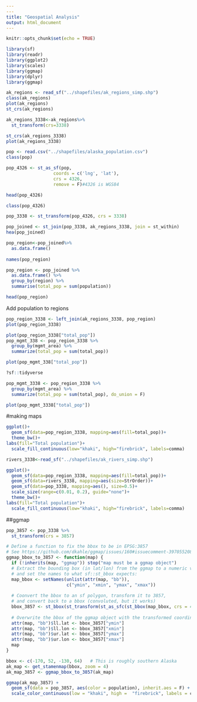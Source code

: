 ```yaml
---
---
title: "Geospatial Analysis"
output: html_document
---
```


```r
knitr::opts_chunk$set(echo = TRUE)
```

```r
library(sf)
library(readr)
library(ggplot2)
library(scales)
library(ggmap)
library(dplyr)
library(ggmap)
```

```r
ak_regions <- read_sf("../shapefiles/ak_regions_simp.shp")
class(ak_regions)
plot(ak_regions) 
st_crs(ak_regions)
```

```r
ak_regions_3338<-ak_regions%>%
  st_transform(crs=3338)

st_crs(ak_regions_3338)
plot(ak_regions_3338)
```
```r
pop <- read.csv("../shapefiles/alaska_population.csv")
class(pop)

pop_4326 <- st_as_sf(pop, 
                  coords = c('lng', 'lat'),
                  crs = 4326,
                  remove = F)#4326 is WGS84

head(pop_4326)

class(pop_4326)

pop_3338 <- st_transform(pop_4326, crs = 3338)

pop_joined <- st_join(pop_3338, ak_regions_3338, join = st_within)
hea(pop_joined)
```
 
```r
pop_region<-pop_joined%>%
  as.data.frame()
  
names(pop_region)
```
 
```r
pop_region <- pop_joined %>% 
  as.data.frame() %>% 
  group_by(region) %>% 
  summarise(total_pop = sum(population))

head(pop_region)
```
Add population to regions 
```r
pop_region_3338 <- left_join(ak_regions_3338, pop_region)
plot(pop_region_3338)
```

```r
plot(pop_region_3338["total_pop"])
pop_mgmt_338 <- pop_region_3338 %>% 
  group_by(mgmt_area) %>% 
  summarize(total_pop = sum(total_pop))

plot(pop_mgmt_338["total_pop"])

?sf::tidyverse

pop_mgmt_3338 <- pop_region_3338 %>% 
  group_by(mgmt_area) %>% 
  summarize(total_pop = sum(total_pop), do_union = F)

plot(pop_mgmt_3338["total_pop"])
```

#making maps
```r

ggplot()+
  geom_sf(data=pop_region_3338, mapping=aes(fill=total_pop))+
  theme_bw()+
labs(fill="Total population")+
  scale_fill_continuous(low="khaki", high="firebrick", labels=comma)
```
```r
rivers_3338<-read_sf("../shapefiles/ak_rivers_simp.shp")

ggplot()+
  geom_sf(data=pop_region_3338, mapping=aes(fill=total_pop))+
  geom_sf(data=rivers_3338, mapping=aes(size=StrOrder))+
  geom_sf(data=pop_3338, mapping=aes(), size=0.5)+
  scale_size(range=c(0.01, 0.2), guide="none")+
  theme_bw()+
labs(fill="Total population")+
  scale_fill_continuous(low="khaki", high="firebrick", labels=comma)
```

##ggmap
```r
pop_3857 <- pop_3338 %>%
  st_transform(crs = 3857)

# Define a function to fix the bbox to be in EPSG:3857
# See https://github.com/dkahle/ggmap/issues/160#issuecomment-397055208
ggmap_bbox_to_3857 <- function(map) {
  if (!inherits(map, "ggmap")) stop("map must be a ggmap object")
  # Extract the bounding box (in lat/lon) from the ggmap to a numeric vector, 
  # and set the names to what sf::st_bbox expects:
  map_bbox <- setNames(unlist(attr(map, "bb")), 
                       c("ymin", "xmin", "ymax", "xmax"))
  
  # Coonvert the bbox to an sf polygon, transform it to 3857, 
  # and convert back to a bbox (convoluted, but it works)
  bbox_3857 <- st_bbox(st_transform(st_as_sfc(st_bbox(map_bbox, crs = 4326)), 3857))
  
  # Overwrite the bbox of the ggmap object with the transformed coordinates 
  attr(map, "bb")$ll.lat <- bbox_3857["ymin"]
  attr(map, "bb")$ll.lon <- bbox_3857["xmin"]
  attr(map, "bb")$ur.lat <- bbox_3857["ymax"]
  attr(map, "bb")$ur.lon <- bbox_3857["xmax"]
  map
}
```

```r
bbox <- c(-170, 52, -130, 64)   # This is roughly southern Alaska
ak_map <- get_stamenmap(bbox, zoom = 4)
ak_map_3857 <- ggmap_bbox_to_3857(ak_map)
```

```r
ggmap(ak_map_3857) + 
  geom_sf(data = pop_3857, aes(color = population), inherit.aes = F) +
  scale_color_continuous(low = "khaki", high =  "firebrick", labels = comma)
```

